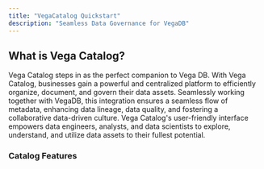 ```yaml
---
title: "VegaCatalog Quickstart"
description: "Seamless Data Governance for VegaDB"
---
```


## What is Vega Catalog?

Vega Catalog steps in as the perfect companion to Vega DB.
With Vega Catalog, businesses gain a powerful and centralized platform to efficiently organize, document, and govern their data assets.
Seamlessly working together with VegaDB, this integration ensures a seamless flow of metadata, enhancing data lineage, data quality, and fostering a collaborative
data-driven culture. Vega Catalog's user-friendly interface empowers data engineers, analysts, and data scientists to explore, understand, and utilize data
assets to their fullest potential.

### Catalog Features
